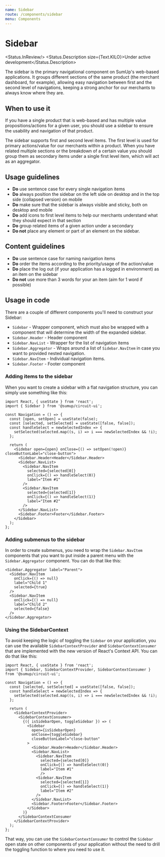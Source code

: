 ```yaml
---
name: Sidebar
route: /components/sidebar
menu: Components
---
```



# Sidebar

<Status.InReview/> <Status.Description size={Text.KILO}>Under active development</Status.Description>

The sidebar is the primary navigational component on SumUp's web-based applications. It groups different
sections of the same product (the merchant dashboard, for example), allowing easy navigation between first
and the second level of navigations, keeping a strong anchor for our merchants to always know where they are.

<Playground>
  <Sidebar />
</Playground>

## When to use it
If you have a single product that is web-based and has multiple value propositions/actions for a given user,
you should use a sidebar to ensure the usability and navigation of that product.

The sidebar supports first and second level items. The first level is used for primary actions/value for our merchants within a product.
When you have related multiple sections or the breakdown of a certain value you should group them as secondary items under a single first level item,
which will act as an aggregator. 

## Usage guidelines

- **Do** use sentence case for every single navigation items
- **Do** always position the sidebar on the left side on desktop and in the top side (collapsed version) on mobile
- **Do** make sure that the sidebar is always visible and sticky, both on desktop and mobile 
- **Do** add icons to first level items to help our merchants understand what they should expect in that section
- **Do** group related items of a given action under a secondary
- **Do not** place any element or part of an element on the sidebar.

## Content guidelines

- **Do** use sentence case for naming navigation items
- **Do** order the items according to the priority/usage of the action/value
- **Do** place the log out (if your application has a logged in environment) as an item on the sidebar
- **Do not** use more than 3 words for your an item (aim for 1 word if possible)

## Usage in code

There are a couple of different components you'll need to construct your
Sidebar:

- `Sidebar` - Wrapper component, which must also be wrapped with a component
  that will determine the width of the expanded sidebar.
- `Sidebar.Header` - Header component
- `Sidebar.NavList` - Wrapper for the list of navigation items
- `Sidebar.Aggregator` - Wraps around a list of `Sidebar.NavItem` in case
  you want to provided nested navigation.
- `Sidebar.NavItem` - Individual navigation items.
- `Sidebar.Footer` - Footer component


### Adding items to the sidebar

When you want to create a sidebar with a flat navigation structure, you
can simply use something like this:

```
import React, { useState } from 'react';
import { Sidebar } from '@sumup/circuit-ui';

const Navigation = () => {
  const [open, setOpen] = useState(false);
  const [selected, setSelected] = useState([false, false]);
  const handleSelect = newSelectedIndex => {
    setSelected(selected.map((s, i) => i === newSelectedIndex && !i);
  };

  return (
    <Sidebar open={open} onClose={() => setOpen(!open)} closeButtonLabel="close-button">
      <Sidebar.Header>Header</Sidebar.Header>
      <Sidebar.NavList>
        <Sidebar.NavItem
          selected={selected[0]}
          onClick={() => handleSelect(0)}
          label="Item #1"
        />
        <Sidebar.NavItem
          selected={selected[1]}
          onClick={() => handleSelect(1)}
          label="Item #2"
        />
      </Sidebar.NavList>
      <Sidebar.Footer>Footer</Sidebar.Footer>
    </Sidebar> 
  );
};

```

### Adding submenus to the sidebar

In order to create submenus, you need to wrap the `Sidebar.NavItem` components
that you want to put inside a parent menu with the `Sidebar.Aggregator`
component. You can do that like this:

```
<Sidebar.Aggregator label="Parent">
  <Sidebar.NavItem
    onClick={() => null}
    label="Child 1"
    selected={true}
  />
  <Sidebar.NavItem
    onClick={() => null}
    label="Child 2"
    selected={false}
  />
</Sidebar.Aggregator>
```

### Using the SidebarContext

To avoid keeping the logic of toggling the `Sidebar` on your application, you can use the available 
`SidebarContextProvider` and `SidebarContextConsumer` that are implemented with the new version of 
React's Context API. You can do that like this:

```
import React, { useState } from 'react';
import { Sidebar, SidebarContextProvider, SidebarContextConsumer } from '@sumup/circuit-ui';

const Navigation = () => {
  const [selected, setSelected] = useState([false, false]);
  const handleSelect = newSelectedIndex => {
    setSelected(selected.map((s, i) => i === newSelectedIndex && !i);
  };

  return (
    <SidebarContextProvider>
      <SidebarContextConsumer>
        {({ isSidebarOpen, toggleSidebar }) => (
          <Sidebar
            open={isSidebarOpen}
            onClose={toggleSidebar}
            closeButtonLabel="close-button"
          >
            <Sidebar.Header>Header</Sidebar.Header>
            <Sidebar.NavList>
              <Sidebar.NavItem
                selected={selected[0]}
                onClick={() => handleSelect(0)}
                label="Item #1"
                />
              <Sidebar.NavItem
                selected={selected[1]}
                onClick={() => handleSelect(1)}
                label="Item #2"
              />
            </Sidebar.NavList>
            <Sidebar.Footer>Footer</Sidebar.Footer>
          </Sidebar> 
        )}
      </SidebarContextConsumer
    </SidebarContextProvider>
  );
};

```

That way, you can use the `SidebarContextConsumer` to control the `Sidebar` open state on other 
components of your application without the need to drill the toggling function to where you need 
to use it.